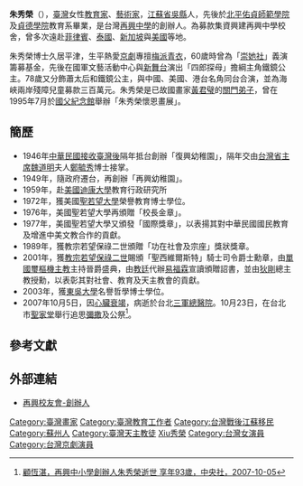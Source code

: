 {{Otheruses|太康公主 (明孝宗)|subject=台灣教育家|other=同名的明朝公主}}
'''朱秀榮'''（{{bd|1914年|6月21日|2007年|10月5日|catIdx=Zhu朱秀榮}}），[[臺灣|臺灣]]女性[[教育家|教育家]]、[[藝術家|藝術家]]，[[江蘇省|江蘇省]][[吳縣|吳縣]]人，先後於[[北平|北平]][[佑貞師範學院|佑貞師範學院]]及[[貞德學院|貞德學院]]教育系畢業，是台灣[[再興中學|再興中學]]的創辦人。為募款集資興建再興中學校舍，曾多次遠赴[[菲律賓|菲律賓]]、[[泰國|泰國]]、[[新加坡|新加坡]]與[[美國|美國]]等地。

朱秀榮博士久居平津，生平熱愛[[京劇|京劇]]專擅[[京劇#主要流派|梅派]][[青衣_(戏剧)|青衣]]，60歲時曾為「[[崇她社|崇她社]]」義演籌募基金，先後在國軍文藝活動中心與[[新舞台|新舞台]]演出「四郎探母」擔綱主角鐵鏡公主。78歲又分飾蕭太后和鐵鏡公主，與中國、美國、港台名角同台合演，並為海峽兩岸殘障兒童募款三百萬元。朱秀榮是已故國畫家[[黃君璧|黃君璧]]的[[關門弟子|關門弟子]]，曾在1995年7月於[[國父紀念館|國父紀念館]]舉辦「朱秀榮懷恩畫展」。

==簡歷==
*1946年[[臺灣戰後時期|中華民國接收臺灣後]]隔年抵台創辦「復興幼稚園」，隔年交由[[台灣省主席|台灣省主席]][[魏道明|魏道明]]夫人[[鄭毓秀|鄭毓秀]]博士接掌。
*1949年，隨政府遷台，再創辦「再興幼稚園」。
*1959年，赴[[美國|美國]][[迪康大學|迪康大學]]教育行政研究所
*1972年，獲美國[[聖若望大學|聖若望大學]]榮譽教育博士學位。
*1976年，美國聖若望大學再頒贈「校長金章」。
*1977年，美國聖若望大學又頒發「國際獎章」，以表揚其對中華民國國民教育及增進中美文教合作的貢獻。
*1989年，獲教宗若望保祿二世頒贈「功在社會及宗座」獎狀獎章。
*2001年，獲[[教宗|教宗]][[若望保祿二世|若望保祿二世]]賜頒「聖西維爾斯特」騎士司令爵士勳章，由[[單國璽|單國璽]][[樞機主教|樞機主教]]主持晉爵盛典，由[[教廷|教廷]]代辦[[易福霖|易福霖]]宣讀頒贈詔書，並由[[狄剛|狄剛]]總主教授勳，以表彰其對社會、教育及天主教會的貢獻。
*2003年，獲[[東吳大學|東吳大學]]名譽哲學博士學位。
*2007年10月5日，因[[心臟衰竭|心臟衰竭]]，病逝於台北[[三軍總醫院|三軍總醫院]]。10月23日，在台北市[[聖家堂_(台北)|聖家堂]]舉行追思[[彌撒|彌撒]]及公祭<ref>[http://210.71.64.2/schoolfriend/new961023.htm 顧恆湛，再興中小學創辦人朱秀榮逝世 享年93歲，中央社，2007-10-05]</ref>。

==參考文獻==
{{Reflist}}

==外部連結==
*[http://210.71.64.2/schoolfriend/alu_web.htm 再興校友會-創辦人] {{Wayback|url=http://210.71.64.2/schoolfriend/alu_web.htm |date=20090303085101 }}

{{DEFAULTSORT:Zhu朱秀榮}}
[[Category:臺灣畫家|Category:臺灣畫家]]
[[Category:臺灣教育工作者|Category:臺灣教育工作者]]
[[Category:台灣戰後江蘇移民|Category:台灣戰後江蘇移民]]
[[Category:蘇州人|Category:蘇州人]]
[[Category:臺灣天主教徒|Category:臺灣天主教徒]]
[[Category:朱姓|Xiu秀榮]]
[[Category:台灣女演員|Category:台灣女演員]]
[[Category:台灣京劇演員|Category:台灣京劇演員]]